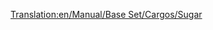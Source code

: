 [[Translation:en/Manual/Base Set/Cargos/Sugar]]

{{fr/Manual/Base Set/Cargos/Cargaison| nom=Sucre
| image=en/Manual/Base Set/Industries/SugarMine.png
| produit=[[fr/Manual/Base Set/Industries/Mine de sucre|Usine de sucre]]
| accepté=[[fr/Manual/Base Set/Industries/Usine de bonbons|Usine de bonbons]]
}}